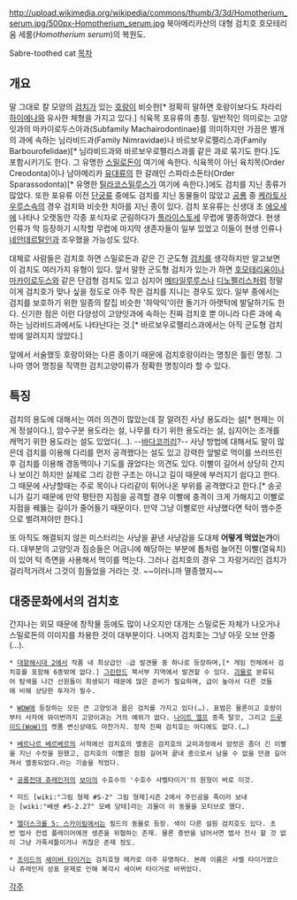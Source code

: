 http://upload.wikimedia.org/wikipedia/commons/thumb/3/3d/Homotherium_serum.jpg/500px-Homotherium_serum.jpg
북아메리카산의 대형 검치호 호모테리움 세룸(''Homotherium serum'')의 복원도.

Sabre-toothed cat
[[목차]]
== 개요 ==
말 그대로 칼 모양의 [[검치]]가 있는 [[호랑이]] 비슷한[* 정확히 말하면 호랑이보다도 차라리 [[하이에나]]와 유사한 체형을 가지고 있다.] 식육목 포유류의 총칭. 일반적인 의미로는 고양잇과의 마카이로두스아과(Subfamily Machairodontinae)를 의미하지만 가끔은 별개의 과에 속하는 님라비드과(Family Nimravidae)나 바르보우로펠리스과(Family Barbourofelidae)[* 님라비드과와 바르보우로펠리스과를 같은 과로 묶기도 한다.]도 포함시키기도 한다. 그 유명한 [[스밀로돈]]이 여기에 속한다. 식육목이 아닌 육치목(Order Creodonta)이나 남아메리카 [[유대류]]의 한 갈래인 스파라소돈타(Order Sparassodonta)[* 유명한 [[틸라코스밀루스]]가 여기에 속한다.]에도 검치를 지닌 종류가 많았다. 또한 포유류 이전 [[단궁류]] 중에도 검치를 지닌 동물들이 많았고 [[공룡]] 중 [[케라토사우루스]]속의 경우 검치와 비슷한 치아를 지닌 종이 있다. 검치 포유류는 신생대 초 [[에오세]]에 나타나 오랫동안 각종 포식자로 군림하다가 [[플라이스토세]] 무렵에 멸종하였다. 현생 인류가 막 등장하기 시작할 무렵에 마지막 생존자들이 일부 있었고 이들이 현생 인류나 [[네안데르탈인]]과 조우했을 가능성도 있다.

대체로 사람들은 검치호 하면 스밀로돈과 같은 긴 군도형 [[검치]]를 생각하지만 알고보면 이 검치도 여러가지 유형이 있다. 앞서 말한 군도형 검치가 있는가 하면 [[호모테리움]]이나 [[마카이로두스]]와 같은 단검형 검치도 있고 심지어 [[메타일루루스]]나 [[디노펠리스]]처럼 정말 이게 검치호가 맞나 싶을 정도로 아주 작은 검치를 지니는 경우도 있다. 일부 종에서는 검치를 보호하기 위한 일종의 칼집 비슷한 '하악익'이란 돌기가 아랫턱에 발달하기도 한다. 신기한 점은 이런 다양성이 고양잇과에 속하는 진짜 검치호 뿐 아니라 다른 과에 속하는 님라비드과에서도 나타난다는 것.[* 바르보우로펠리스과에서는 아직 군도형 검치밖에 알려지지 않았다.] 

앞에서 서술했듯 호랑이와는 다른 종이기 때문에 검치호랑이라는 명칭은 틀린 명칭. 그나마 영어 명칭을 직역한 검치고양이류가 정확한 명칭이라 할 수 있다.

== 특징 ==
검치의 용도에 대해서는 여러 의견이 많았는데 잘 알려진 사냥 용도라는 설[* 현재는 이게 정설이다.], 암수구분 용도라는 설, 나무를 타기 위한 용도라는 설, 심지어는 조개를 캐먹기 위한 용도라는 설도 있었다(...). --[[바다코끼리]]?-- 사냥 방법에 대해서도 말이 많은데 검치를 이용해 다리를 먼저 공격했다는 설도 있고 강력한 앞발로 먹이를 쓰러뜨린 후 검치를 이용해 경동맥이나 기도를 끊었다는 의견도 있다. 이빨이 길어서 상당히 간지나 보이긴 하지만 실제로 그리 강한 구조는 아니고 길이 때문에 부러지기 쉽다고 한다. 그 때문에 사냥할때는 주로 목이나 다리같이 튀어나온 부위를 공격했다고 한다.[* 송곳니가 길기 때문에 만약 평탄한 지점을 공격할 경우 이빨에 충격이 크게 가해지고 이빨로 지점을 꿰뚫는 길이가 줄어들기 때문이다. 만약 그냥 이빨로만 사냥했다면 턱이 뱀수준으로 벌려져야만 한다.]

또 아직도 해결되지 않은 미스터리는 사냥을 끝낸 사냥감을 도대체 '''어떻게 먹었는가'''이다. 대부분의 고양잇과 짐승들은 어금니에 해당하는 부분에 톱처럼 늘어진 이빨(열육치)이 있어 턱 측면을 사용해서 먹이를 먹는다. 그러나 검치호의 경우 그 자랑거리인 검치가 걸리적거려서 그것이 힘들었을 거라는 것. ~~이러니까 멸종했지~~

== 대중문화에서의 검치호 ==
간지나는 외모 때문에 창작물 등에도 많이 나오지만 대개는 스밀로돈 자체가 나오거나 스밀로돈의 이미지를 차용한 것이 대부분이다. 나머지 검치호는 그냥 아웃 오브 안중(…).

 * [[대항해시대 2]]에서 작품 내 최상급인 ☆급 발견물 중 하나로 등장하며,[* 게임 전체에서 검치호를 포함해 6종밖에 없다.] [[그린란드]] 북서부 지역에서 발견할 수 있다. [[괴물]]로 분류되어 탐색을 나간 선원들이 희생되기 때문에 많은 준비가 필요하며, 급이 높아서 다른 것들에 비해 상당한 투자가 필수.

 * [[WOW]]에 등장하는 모든 큰 고양잇과 몹은 검치를 가지고 있다(…). 표범은 물론이고 호랑이부터 사자에 와이번까지 고양이과는 거의 예외가 없다. [[나이트 엘프]] 종족 탈것, 그리고 [[드루이드(WoW)]]의 캣폼 변신상태도 마찬가지. 정작 진짜 검치호는 어디에도 없다.(…)

 * [[베르나르 베르베르]]의 서적에선 검치호의 멸종은 검치호의 교미과정에서 암컷은 좀더 긴 이빨을 지닌 수컷을 원했고, 검치호의 이빨은 점점 길어져 끝내 종으로서 남을 수 없을 만큼 길어져서 멸종되었다.라는 기술을 적었다.

 * [[공룡전대 쥬레인저]]의 [[보이(공룡전대 쥬레인저)|보이]]의 수호수의 '수호수 샤벨타이거'의 원형이 바로 이것.

 * 미드 [wiki:"그림 형제 #S-2" 그림 형제]시즌 2에서 주인공을 죽이러 보내는 [wiki:"베센 #S-2.27" 모베 당테]라는 괴물이 이 동물을 모티브로 했다.

 * [[엘더스크롤 5: 스카이림]]에서는 필드의 동물로 등장. 색이 다른 설원 검치호도 있다. 초반 법사 컨셉 플레이어에겐 생존을 위협하는 존재. 물론 중반을 넘어서면 법사 전사 할 것 없이 그냥 가죽셔틀이거나 귀찮은 존재 정도. 

 * [[조이드]]의 [[세이버 타이거]]는 검치호형 메카로 아주 유명하다. 본래 이름은 샤벨 타이거였으나 쥬레인저 상표 문제로 인해 복각시 세이버 타이거로 바뀌었다.

[[각주]]
